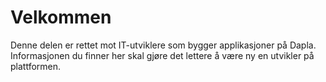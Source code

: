 # Velkommen

Denne delen er rettet mot IT-utviklere som bygger applikasjoner på Dapla. Informasjonen du finner her skal gjøre det lettere å være ny en utvikler på plattformen.  